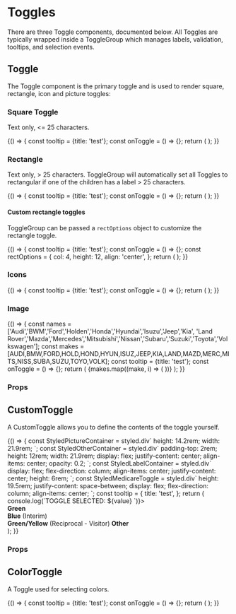 





<Meta title="Components|Toggles" component={Toggle} />

# Toggles

There are three Toggle components, documented below. All Toggles are typically
wrapped inside a ToggleGroup which manages labels, validation, tooltips, and
selection events.

## Toggle

The Toggle component is the primary toggle and is used to render square,
rectangle, icon and picture toggles:

### Square Toggle

Text only, <= 25 characters.

<Preview>
  <Story name="square toggles">
    {() => {
      const tooltip = {title: 'test'};
      const onToggle = () => {};
      return (
        <ToggleGroup label="Square toggles" name="toggleGroupA" tooltip={tooltip} onToggle={onToggle}>
          <Toggle value="1" id="one" label="one" />
          <Toggle value="2" id="two" label="two" />
          <Toggle value="3" id="three" label="three" />
          <Toggle value="4" id="four" label="four" />
          <Toggle value="5" id="five" label="five" />
          <Toggle value="6" id="six" label="six" />
          <Toggle value="7" id="seven" label="seven" />
          <Toggle value="8" id="eight" label="eight" />
          <Toggle value="9" id="nine" label="nine" />
          <Toggle value="10" id="ten" label="ten" />
          <Toggle value="11" id="eleven" label="eleven" />
          <Toggle value="12" id="twelve" label="twelve" />
        </ToggleGroup>
      );
    }}
  </Story>
</Preview>

### Rectangle

Text only, > 25 characters. ToggleGroup will automatically set all Toggles to rectangular
if one of the children has a label > 25 characters.

<Preview>
  <Story name="rectangle toggles">
    {() => {
      const tooltip = {title: 'test'};
      const onToggle = () => {};
      return (
        <ToggleGroup label="Rectangle toggles" name="toggleGroupD" tooltip={tooltip} onToggle={onToggle}>
          <Toggle value="x1" id="long1" label="S-type 3.0mpi x200 Automatic 5gr (rel.Mar)rwd, 179kW" />
          <Toggle value="x2" id="long2" label="S-type SE 3.0mpi x200 Automatic 5gr (rel.Mar)rwd, 179kW" />
          <Toggle value="x3" id="long3" label="S-type SE 4.0mpi x200 Automatic 5gr (rel.Mar)rwd, 209kW" />
        </ToggleGroup>
      );
    }}
  </Story>
</Preview>

#### Custom rectangle toggles

ToggleGroup can be passed a `rectOptions` object to customize the rectangle toggle.

<Preview>
  <Story name="rectangle with options">
    {() => {
      const tooltip = {title: 'test'};
      const onToggle = () => {};
      const rectOptions = {
        col: 4,
        height: 12,
        align: 'center',
      };
      return (
        <ToggleGroup
          label="Rectangle with columns & height"
          name="toggleGroupE"
          tooltip={tooltip}
          onToggle={onToggle}
          rectOptions={rectOptions}
        >
          <Toggle value="x1" id="long4" label="Comprehensive" />
          <Toggle value="x3" id="long5" label="Third Party Property Damage" />
        </ToggleGroup>
      );
    }}
  </Story>
</Preview>

### Icons

<Preview>
  <Story name="toggles with icons">
    {() => {
      const tooltip = {title: 'test'};
      const onToggle = () => {};
      return (
        <ToggleGroup label="Icons" name="toggleGroupB" tooltip={tooltip} onToggle={onToggle}>
          <Toggle value="contact" id="contact" label="Contact" icon={faPhoneAlt} iconSize='3x' />
          <Toggle value="close" id="close" label="Close" icon={faTimes} iconSize='3x' />
          <Toggle value="info" id="info" label="Info" icon={faInfoCircle} iconSize='3x' />
        </ToggleGroup>
      );
    }}
  </Story>
</Preview>

### Image

<Preview>
  <Story name="toggles with images">
  {() => {
    const names = ['Audi','BWM','Ford','Holden','Honda','Hyundai','Isuzu','Jeep','Kia',
      'Land Rover','Mazda','Mercedes','Mitsubishi','Nissan','Subaru','Suzuki','Toyota','Volkswagen'];
    const makes = [AUDI,BMW,FORD,HOLD,HOND,HYUN,ISUZ,JEEP,KIA,LAND,MAZD,MERC,MITS,NISS,SUBA,SUZU,TOYO,VOLK];
    const tooltip = {title: 'test'};
    const onToggle = () => {};
    return (
      <ToggleGroup label="Images" name="toggleGroupC" tooltip={tooltip} onToggle={onToggle}>
        {makes.map((make, i) => (
          <Toggle value={i} id={names[i]} key={`toggle-${names[i]}`} label={names[i]} pictureOptions={{ src: make, alt: `${names[i]} logo`, title: names[i] }} />
        ))}
      </ToggleGroup>
    );
  }}
  </Story>
</Preview>

### Props
<Props of={Toggle} />

## CustomToggle

A CustomToggle allows you to define the contents of the toggle yourself.

<Preview>
  <Story name="custom toggle demo" >
    {() => {
      const StyledPictureContainer = styled.div`
        height: 14.2rem;
        width: 21.9rem;
      `;
      const StyledOtherContainer = styled.div`
        padding-top: 2rem;
        height: 12rem;
        width: 21.9rem;
        display: flex;
        justify-content: center;
        align-items: center;
        opacity: 0.2;
      `;
      const StyledLabelContainer = styled.div`
        display: flex;
        flex-direction: column;
        align-items: center;
        justify-content: center;
        height: 6rem;
      `;
      const StyledMedicareToggle = styled.div`
        height: 19.5rem;
        justify-content: space-between;
        display: flex;
        flex-direction: column;
        align-items: center;
      `;
      const tooltip = {
        title: 'test',
      };
      return (
         <div className="mb-32">
           <ToggleGroup label="Medicare toggles" name="toggleGroupA" tooltip={tooltip} onToggle={(value) => console.log(`TOGGLE SELECTED: ${value} `)}>
             <CustomToggle
               name="image"
               id="green"
               value="green"
             >
               <div className="medicare-toggle">
                 <StyledPictureContainer>
                   <Picture
                     src={DEFAULT}
                     srcsets={[{ srcset: DEFAULT }]}
                   />
                 </StyledPictureContainer>
                 <StyledLabelContainer>
                   <strong>Green</strong>
                 </StyledLabelContainer>
               </div>
             </CustomToggle>
             <CustomToggle
               name="image"
               id="blue"
               value="blue"
             >
               <div className="medicare-toggle">
                 <StyledPictureContainer>
                   <Picture
                     src={INTERIM}
                     srcsets={[{ srcset: INTERIM }]}
                   />
                 </StyledPictureContainer>
                 <StyledLabelContainer>
                   <strong>Blue</strong>
                   <span>(Interim)</span>
                 </StyledLabelContainer>
               </div>
             </CustomToggle>
             <CustomToggle
               name="image"
               id="yellow"
               value="yellow"
             >
               <StyledMedicareToggle>
                 <StyledPictureContainer>
                   <Picture
                     src={RECIPROCAL}
                     srcsets={[{ srcset: RECIPROCAL }]}
                   />
                 </StyledPictureContainer>
                 <StyledLabelContainer>
                   <strong>Green/Yellow</strong>
                   <span>(Reciprocal - Visitor)</span>
                 </StyledLabelContainer>
               </StyledMedicareToggle>
             </CustomToggle>
             <CustomToggle
               name="image"
               id="other"
               value="other"
             >
               <StyledMedicareToggle>
                 <StyledOtherContainer>
                   <Picture
                     src={OTHER}
                     srcsets={[{ srcset: OTHER }]}
                   />
                 </StyledOtherContainer>
                 <StyledLabelContainer>
                   <strong>Other</strong>
                 </StyledLabelContainer>
               </StyledMedicareToggle>
             </CustomToggle>
           </ToggleGroup>
         </div>
      );
    }}
  </Story>
</Preview>

### Props
<Props of={CustomToggle} />

## ColorToggle

A Toggle used for selecting colors.

<Preview>
  <Story name="color toggle">
    {() => {
      const tooltip = {title: 'test'};
      const onToggle = () => {};
      return (
        <ToggleGroup label="Default" name="toggleGroupA" tooltip={tooltip} onToggle={onToggle}>
          <ColorToggle backgroundColor="pink" value="pink" id="pink" fontColor="white" />
          <ColorToggle backgroundColor="white" value="white" id="white" />
          <ColorToggle backgroundColor="silver" value="silver" id="silver" />
          <ColorToggle backgroundColor="black" value="black" fontColor="white" id="black" />
          <ColorToggle backgroundColor="gray" value="gray" id="gray" />
          <ColorToggle backgroundColor="blue" value="blue" fontColor="white" id="blue" />
          <ColorToggle backgroundColor="green" value="green" fontColor="white" id="green" />
          <ColorToggle backgroundColor="gold" value="gold" id="gold" />
          <ColorToggle backgroundColor="maroon" value="maroon" fontColor="white" id="maroon" />
          <ColorToggle backgroundColor="red" value="red" fontColor="white" id="red" />
          <ColorToggle backgroundColor="orange" value="orange" fontColor="white" id="orange" />
          <ColorToggle backgroundColor="brown" value="brown" fontColor="white" id="brown" />
          <ColorToggle backgroundColor="purple" value="purple" fontColor="white" id="purple" />
          <ColorToggle backgroundColor="yellow" value="yellow" id="yellow" />
          <ColorToggle backgroundColor="turquoise" value="turquoise" id="turquoise" />
          <ColorToggle backgroundColor="beige" value="beige" id="beige" />
        </ToggleGroup>
      );
    }}
  </Story>
</Preview>
